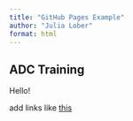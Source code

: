 ```yaml
---
title: "GitHub Pages Example"
author: "Julia Lober"
format: html
---
```


## ADC Training

Hello!

add links like [this](cleaning_and_wrangling.html)
